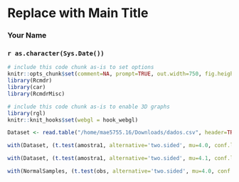 <!-- R Commander Markdown Template -->

Replace with Main Title
=======================

### Your Name

### `r as.character(Sys.Date())`

```r
# include this code chunk as-is to set options
knitr::opts_chunk$set(comment=NA, prompt=TRUE, out.width=750, fig.height=8, fig.width=8)
library(Rcmdr)
library(car)
library(RcmdrMisc)
```


```r
# include this code chunk as-is to enable 3D graphs
library(rgl)
knitr::knit_hooks$set(webgl = hook_webgl)
```


```r
Dataset <- read.table("/home/mae5755.16/Downloads/dados.csv", header=TRUE, sep=",", na.strings="NA", dec=".", strip.white=TRUE)
```

```r
with(Dataset, (t.test(amostra1, alternative='two.sided', mu=4.0, conf.level=.95)))
```

```r
with(Dataset, (t.test(amostra1, alternative='two.sided', mu=4.1, conf.level=.95)))
```

```r
with(NormalSamples, (t.test(obs, alternative='two.sided', mu=4.0, conf.level=.95)))
```


